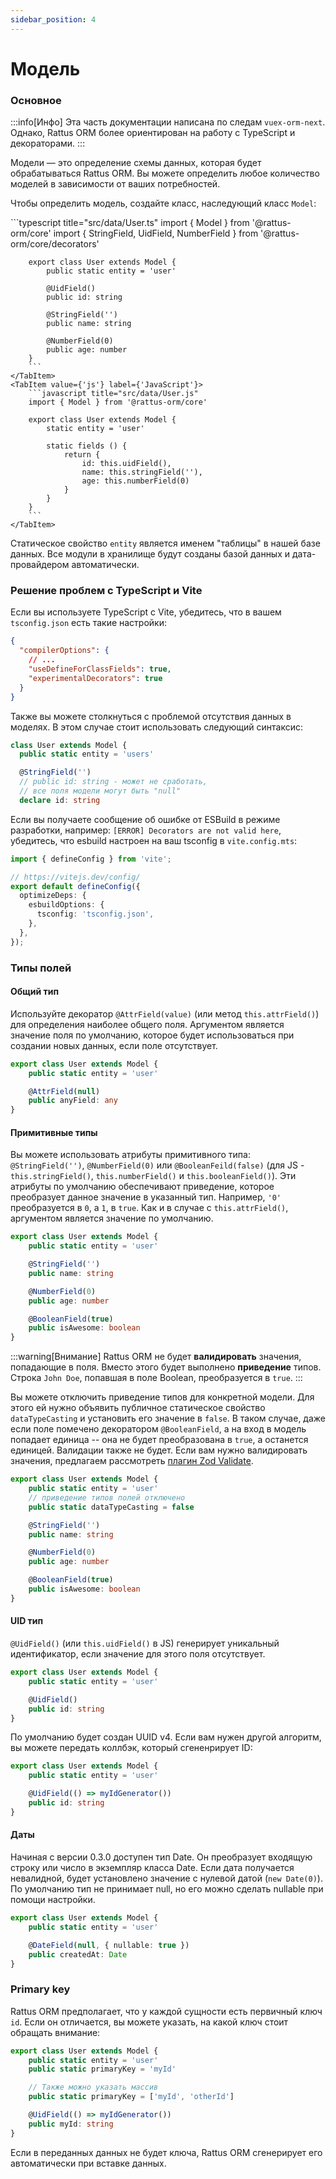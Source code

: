 ```yaml
---
sidebar_position: 4
---
```


# Модель

### Основное

:::info[Инфо]
Эта часть документации написана по следам `vuex-orm-next`.
Однако, Rattus ORM более ориентирован на работу с 
TypeScript и декораторами.
:::

Модели — это определение схемы данных, которая будет 
обрабатываться Rattus ORM. Вы можете определить любое 
количество моделей в зависимости от ваших потребностей.

Чтобы определить модель, создайте класс, наследующий 
класс `Model`:

<Tabs>
    <TabItem value={'ts'} label={'TypeScript'}>
        ```typescript title="src/data/User.ts"
        import { Model } from '@rattus-orm/core'
        import { StringField, UidField, NumberField } from '@rattus-orm/core/decorators'

        export class User extends Model {
            public static entity = 'user'

            @UidField()
            public id: string

            @StringField('')
            public name: string

            @NumberField(0)
            public age: number
        }
        ```
    </TabItem>
    <TabItem value={'js'} label={'JavaScript'}>
        ```javascript title="src/data/User.js"
        import { Model } from '@rattus-orm/core'

        export class User extends Model {
            static entity = 'user'

            static fields () {
                return {
                    id: this.uidField(),
                    name: this.stringField(''),
                    age: this.numberField(0)
                }
            }
        }
        ```
    </TabItem>
</Tabs>

Статическое свойство `entity` является именем "таблицы" в
нашей базе данных. Все модули в хранилище будут созданы
базой данных и дата-провайдером автоматически.

### Решение проблем с TypeScript и Vite
Если вы используете TypeScript с Vite, убедитесь, что в вашем `tsconfig.json` есть такие настройки:
```json title="tsconfig.json"
{
  "compilerOptions": {
    // ...
    "useDefineForClassFields": true,
    "experimentalDecorators": true
  }
}
```

Также вы можете столкнуться с проблемой отсутствия данных в моделях. В этом случае стоит использовать
следующий синтаксис:
```typescript
class User extends Model {
  public static entity = 'users'

  @StringField('')
  // public id: string - может не сработать,
  // все поля модели могут быть "null"
  declare id: string
```

Если вы получаете сообщение об ошибке от ESBuild в режиме разработки, например: `[ERROR] Decorators are not valid here`, убедитесь, что
esbuild настроен на ваш tsconfig в `vite.config.mts`:
```typescript title="vite.config.mts"
import { defineConfig } from 'vite';

// https://vitejs.dev/config/
export default defineConfig({
  optimizeDeps: {
    esbuildOptions: {
      tsconfig: 'tsconfig.json',
    },
  },
});
```

### Типы полей

#### Общий тип

Используйте декоратор `@AttrField(value)` (или метод `this.attrField()`) для определения наиболее
общего поля. Аргументом является значение поля по
умолчанию, которое будет использоваться при создании
новых данных, если поле отсутствует.

```typescript
export class User extends Model {
    public static entity = 'user'

    @AttrField(null)
    public anyField: any
}
```

#### Примитивные типы
Вы можете использовать атрибуты примитивного типа:
`@StringField('')`, `@NumberField(0)` или `@BooleanFeild(false)`
(для JS - `this.stringField()`, `this.numberField()` и `this.booleanField()`).
Эти атрибуты по умолчанию обеспечивают приведение, которое
преобразует данное значение в указанный тип.
Например, `'0'` преобразуется в `0`, а `1`, в `true`.
Как и в случае с `this.attrField()`, аргументом является
значение по умолчанию.

```typescript
export class User extends Model {
    public static entity = 'user'

    @StringField('')
    public name: string

    @NumberField(0)
    public age: number

    @BooleanField(true)
    public isAwesome: boolean
}
```

:::warning[Внимание]
Rattus ORM не будет **валидировать** значения, попадающие
в поля. Вместо этого будет выполнено **приведение** типов.
Строка `John Doe`, попавшая в поле Boolean, преобразуется
в `true`.
:::

Вы можете отключить приведение типов для конкретной модели. Для этого
ей нужно объявить публичное статическое свойство `dataTypeCasting` и
установить его значение в `false`. В таком случае, даже если поле
помечено декоратором `@BooleanField`, а на вход в модель попадает единица --
она не будет преобразована в `true`, а останется единицей.
Валидации также не будет. Если вам нужно валидировать значения, предлагаем
рассмотреть [плагин Zod Validate](/docs/plugins/docs-plugin-zod-validate/getting-started).

```typescript
export class User extends Model {
    public static entity = 'user'
    // приведение типов полей отключено
    public static dataTypeCasting = false

    @StringField('')
    public name: string

    @NumberField(0)
    public age: number

    @BooleanField(true)
    public isAwesome: boolean
}
```

#### UID тип
`@UidField()`  (или `this.uidField()` в JS) генерирует уникальный
идентификатор, если значение для этого поля отсутствует.

```typescript
export class User extends Model {
    public static entity = 'user'

    @UidField()
    public id: string
}
```
По умолчанию будет создан UUID v4. Если вам нужен другой
алгоритм, вы можете передать коллбэк, который сгененрирует
ID:

```typescript
export class User extends Model {
    public static entity = 'user'

    @UidField(() => myIdGenerator())
    public id: string
}
```

#### Даты
Начиная с версии 0.3.0 доступен тип Date. Он преобразует
входящую строку или число в экземпляр класса Date. Если
дата получается невалидной, будет установлено значение
с нулевой датой (`new Date(0)`). По умолчанию тип не принимает
null, но его можно сделать nullable при помощи настройки.
```typescript
export class User extends Model {
    public static entity = 'user'

    @DateField(null, { nullable: true })
    public createdAt: Date
}
```

### Primary key
Rattus ORM предполагает, что у каждой сущности есть
первичный ключ `id`. Если он отличается, вы можете
указать, на какой ключ стоит обращать внимание:
```typescript
export class User extends Model {
    public static entity = 'user'
    public static primaryKey = 'myId'

    // Также можно указать массив
    public static primaryKey = ['myId', 'otherId']

    @UidField(() => myIdGenerator())
    public myId: string
}
```

Если в переданных данных не будет ключа, Rattus ORM
сгенерирует его автоматически при вставке данных.


